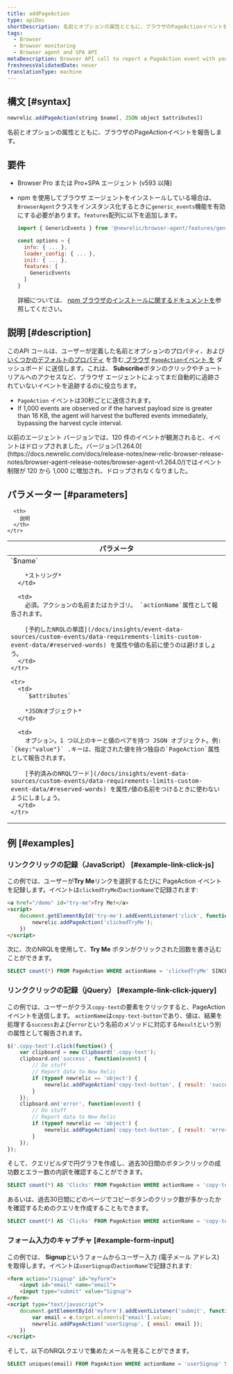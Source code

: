 ```yaml
---
title: addPageAction
type: apiDoc
shortDescription: 名前とオプションの属性とともに、ブラウザのPageActionイベントを報告します。
tags:
  - Browser
  - Browser monitoring
  - Browser agent and SPA API
metaDescription: Browser API call to report a PageAction event with your user-defined name and attributes to New Relic Dashboards.
freshnessValidatedDate: never
translationType: machine
---
```


## 構文 [#syntax]

```js
newrelic.addPageAction(string $name[, JSON object $attributes])
```

名前とオプションの属性とともに、ブラウザのPageActionイベントを報告します。

## 要件

* Browser Pro または Pro+SPA エージェント (v593 以降)

* npm を使用してブラウザ エージェントをインストールしている場合は、 `BrowserAgent`クラスをインスタンス化するときに`generic_events`機能を有効にする必要があります。`features`配列に以下を追加します。

  ```js
  import { GenericEvents } from '@newrelic/browser-agent/features/generic_events';

  const options = {
    info: { ... },
    loader_config: { ... },
    init: { ... },
    features: [
      GenericEvents
    ]
  }
  ```

  詳細については、 [npm ブラウザのインストールに関するドキュメントを](https://www.npmjs.com/package/@newrelic/browser-agent#new-relic-browser-agent)参照してください。

## 説明 [#description]

このAPI コールは、ユーザーが定義した名前とオプションのプロパティ、および[ いくつかのデフォルトのプロパティ](/attribute-dictionary/?event=PageAction) を含む[ ブラウザ](/docs/query-your-data/explore-query-data/dashboards/introduction-new-relic-one-dashboards) [`PageAction`イベント を](/docs/insights/explore-data/custom-events/insert-browser-custom-events-attributes-insights-javascript-api) ダッシュボード に送信します。これは、 <DNT>**Subscribe**</DNT>ボタンのクリックやチュートリアルへのアクセスなど、ブラウザ エージェントによってまだ自動的に追跡されていないイベントを追跡するのに役立ちます。

* `PageAction` イベントは30秒ごとに送信されます。
* If 1,000 events are observed or if the harvest payload size is greater than 16 KB, the agent will harvest the buffered events immediately, bypassing the harvest cycle interval.

<Callout variant="important">
  以前のエージェント バージョンでは、120 件のイベントが観測されると、イベントはドロップされました。バージョン[1.264.0](https://docs.newrelic.com/docs/release-notes/new-relic-browser-release-notes/browser-agent-release-notes/browser-agent-v1.264.0/)ではイベント制限が 120 から 1,000 に増加され、ドロップされなくなりました。
</Callout>

## パラメーター [#parameters]

<table>
  <thead>
    <tr>
      <th width="25%">
        パラメータ
      </th>

      <th>
        説明
      </th>
    </tr>
  </thead>

  <tbody>
    <tr>
      <td>
        `$name`

        *ストリング*
      </td>

      <td>
        必須。アクションの名前またはカテゴリ。 `actionName`属性として報告されます。

        [予約したNRQLの単語](/docs/insights/event-data-sources/custom-events/data-requirements-limits-custom-event-data/#reserved-words) を属性や値の名前に使うのは避けましょう。
      </td>
    </tr>

    <tr>
      <td>
        `$attributes`

        *JSONオブジェクト*
      </td>

      <td>
        オプション。1 つ以上のキーと値のペアを持つ JSON オブジェクト。例: `{key:"value"}` .キーは、指定された値を持つ独自の`PageAction`属性として報告されます。

        [予約済みのNRQLワード](/docs/insights/event-data-sources/custom-events/data-requirements-limits-custom-event-data/#reserved-words) を属性/値の名前をつけるときに使わないようにしましょう。
      </td>
    </tr>
  </tbody>
</table>

## 例 [#examples]

### リンククリックの記録（JavaScript） [#example-link-click-js]

この例では、ユーザーが<DNT>**Try Me**</DNT>リンクを選択するたびに PageAction イベントを記録します。イベントは`clickedTryMe`の`actionName`で記録されます:

```html
<a href="/demo" id="try-me">Try Me!</a>
<script>
    document.getElementById('try-me').addEventListener('click', function(e) {
        newrelic.addPageAction('clickedTryMe');
    })
</script>
```

次に、次のNRQLを使用して、<DNT>**Try Me**</DNT> ボタンがクリックされた回数を書き込むことができます。

```sql
SELECT count(*) FROM PageAction WHERE actionName = 'clickedTryMe' SINCE 1 hour ago
```

### リンククリックの記録（jQuery） [#example-link-click-jquery]

この例では、ユーザーがクラス`copy-text`の要素をクリックすると、PageActionイベントを送信します。 `actionName`は`copy-text-button`であり、値は、結果を処理する`success`および`error`という名前のメソッドに対応する`Result`という別の属性として報告されます。

```js
$('.copy-text').click(function() {
    var clipboard = new Clipboard('.copy-text');
    clipboard.on('success', function(event) {
        // Do stuff
        // Report data to New Relic
        if (typeof newrelic == 'object') {
            newrelic.addPageAction('copy-text-button', { result: 'success' });
        }
    });
    clipboard.on('error', function(event) {
        // Do stuff
        // Report data to New Relic
        if (typeof newrelic == 'object') {
            newrelic.addPageAction('copy-text-button', { result: 'error' });
        }
    });
});
```

そして、クエリビルダで円グラフを作成し、過去30日間のボタンクリックの成功数とエラー数の内訳を確認することができます。

```sql
SELECT count(*) AS 'Clicks' FROM PageAction WHERE actionName = 'copy-text-button' FACET result SINCE 30 days ago
```

あるいは、過去30日間にどのページでコピーボタンのクリック数が多かったかを確認するためのクエリを作成することもできます。

```sql
SELECT count(*) AS 'Clicks' FROM PageAction WHERE actionName = 'copy-text-button' FACET currentUrl SINCE 30 days ago
```

### フォーム入力のキャプチャ [#example-form-input]

この例では、 <DNT>**Signup**</DNT>というフォームからユーザー入力 (電子メール アドレス) を取得します。イベントは`userSignup`の`actionName`で記録されます:

```html
<form action="/signup" id="myform">
    <input id="email" name="email">
    <input type="submit" value="Signup">
</form>
<script type="text/javascript">
    document.getElementById('myform').addEventListener('submit', function(e) {
        var email = e.target.elements['email'].value;
        newrelic.addPageAction('userSignup', { email: email });
    })
</script>
```

そして、以下のNRQLクエリで集めたメールを見ることができます。

```sql
SELECT uniques(email) FROM PageAction WHERE actionName = 'userSignup' SINCE 1 hour ago
```